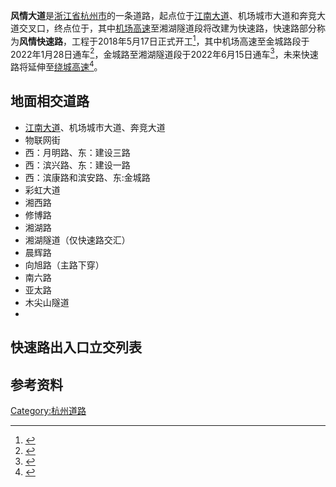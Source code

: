 {{Infobox street
|路牌类型=Hangzhou
|中文道路名称=风情大道
|道路名称拼音=Fengqing Ave.
|图片=20210306建设中的湘湖快速路.jpg
|caption=建设中的风情大道快速路（摄于2021年）
|道路方向=南北
|所在地区=[[浙江省|浙江省]][[杭州市|杭州市]][[滨江区|滨江区]]、[[萧山区|萧山区]]
|起点=[[江南大道_(杭州)|江南大道]]、机场城市大道、奔竞大道
|终点={{中国省道名|103|P=浙江}}
|通车日期=2022年1月28日（风情快速路机场高速至金城路段）<br/>2022年6月15日（风情快速路金城路至湘湖隧道段）
}}
'''风情大道'''是[[浙江省|浙江省]][[杭州市|杭州市]]的一条道路，起点位于[[江南大道_(杭州)|江南大道]]、机场城市大道和奔竞大道交叉口，终点位于{{中国省道名|103|P=浙江}}，其中[[杭州机场高速公路|机场高速]]至湘湖隧道段将改建为快速路，快速路部分称为'''风情快速路'''，工程于2018年5月17日正式开工<ref>{{Cite web|title=风情大道快速路启动建设 预计2020年全线竣工 今后去湘湖全程快速路 - 杭州网 - 杭州新闻中心|url=https://hznews.hangzhou.com.cn/chengshi/content/2018-05/18/content_7003793.htm|accessdate=2020-12-10|work=hznews.hangzhou.com.cn|archive-date=2020-12-10|archive-url=https://web.archive.org/web/20201210031723/https://hznews.hangzhou.com.cn/chengshi/content/2018-05/18/content_7003793.htm|dead-url=no}}</ref>，其中机场高速至金城路段于2022年1月28日通车<ref>{{Cite web|title=风情大道（机场路—金城路）高架1月28日开通试运行|url=http://www.hangzhou.gov.cn/art/2022/1/28/art_812269_59048806.html|access-date=2022-01-31|work=www.hangzhou.gov.cn|archive-date=2022-01-31|archive-url=https://web.archive.org/web/20220131065229/http://www.hangzhou.gov.cn/art/2022/1/28/art_812269_59048806.html|dead-url=no}}</ref>，金城路至湘湖隧道段于2022年6月15日通车<ref>{{Cite web |title=直通彩虹快速路！杭州这段主线高架明天10点通车，利好哪些人？ |url=https://www.thehour.cn/news/524128.html |website=www.thehour.cn |access-date=2022-06-14 |archive-date=2022-06-14 |archive-url=https://web.archive.org/web/20220614104738/https://www.thehour.cn/news/524128.html }}</ref>，未来快速路将延伸至[[杭州绕城高速公路|绕城高速]]<ref>{{Cite web|title=“升级版”风情大道开工建设 与机场高速无缝连接 预计2020年完工 - 杭州网 - 杭州新闻中心|url=https://hznews.hangzhou.com.cn/chengshi/content/2018-05/18/content_7003934.htm|accessdate=2020-12-10|work=hznews.hangzhou.com.cn|archive-date=2020-12-10|archive-url=https://web.archive.org/web/20201210031726/https://hznews.hangzhou.com.cn/chengshi/content/2018-05/18/content_7003934.htm|dead-url=no}}</ref>。

==地面相交道路==
*[[江南大道_(杭州)|江南大道]]、机场城市大道、奔竞大道
*物联网街
*西：月明路、东：建设三路
*西：滨兴路、东：建设一路
*西：滨康路和滨安路、东:金城路
*彩虹大道
*湘西路
*修博路
*湘湖路
*湘湖隧道（仅快速路交汇）
*晨辉路
*向旭路（主路下穿）
*南六路
*亚太路
*木尖山隧道
*{{中国省道名|103|P=浙江}}

==快速路出入口立交列表==
{{Start expwy exit box}}
{{Expwy exit item|type=H|name=西兴立交|highway connection={{China Expwy Name|S4|P=Zhejiang}}|road connection=[[西兴大桥|西兴大桥]]}}
{{Expwy exit item|type=E|name=物联网街（南）|road connection=物联网街}}
{{Expwy exit item|type=E|name=建设一路（北）|road connection=建设一路<br/>滨兴路}}
{{Expwy exit item|type=E|name=金城路|road connection=金城路<br/>滨康路<br/>滨安路}}
{{Expwy exit item|type=H|name=风彩立交|state=L|road connection=[[彩虹快速路|彩虹快速路]]|comment=目前仅南往西匝道开通}}
{{Expwy exit item|type=E|name=湘浦路|road connection=湘浦路|comment=限北向入}}
{{Expwy exit item|type=E|name=休博路（南）|road connection=休博路<br/>湘浦路}}
{{Expwy exit item|type=U|name=湘湖}}
{{Expwy exit group|湘湖隧道至绕城高速段规划中}}
{{End expwy exit box}}

==参考资料==
{{Reflist}}
{{杭州主要道路}}

[[Category:杭州道路|Category:杭州道路]]